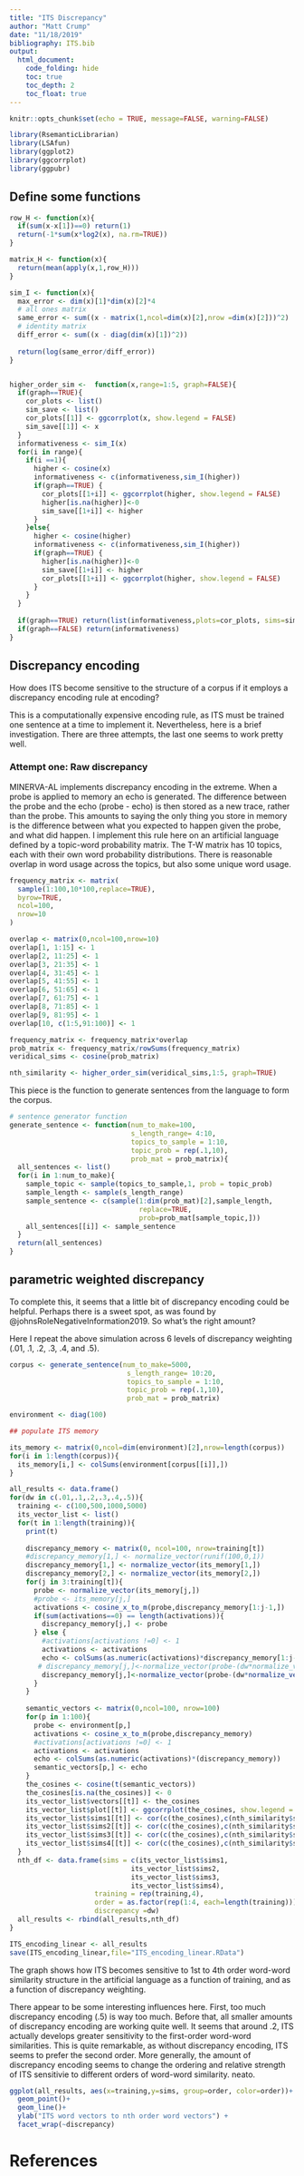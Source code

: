 ```yaml
---
title: "ITS Discrepancy"
author: "Matt Crump"
date: "11/18/2019"
bibliography: ITS.bib
output: 
  html_document:
    code_folding: hide
    toc: true
    toc_depth: 2
    toc_float: true
---
```


```r
knitr::opts_chunk$set(echo = TRUE, message=FALSE, warning=FALSE)
```

```r
library(RsemanticLibrarian)
library(LSAfun)
library(ggplot2)
library(ggcorrplot)
library(ggpubr)
```

## Define some functions

```r
row_H <- function(x){
  if(sum(x-x[1])==0) return(1)
  return(-1*sum(x*log2(x), na.rm=TRUE))
}

matrix_H <- function(x){
  return(mean(apply(x,1,row_H)))
}

sim_I <- function(x){
  max_error <- dim(x)[1]*dim(x)[2]*4
  # all ones matrix
  same_error <- sum((x - matrix(1,ncol=dim(x)[2],nrow =dim(x)[2]))^2)
  # identity matrix
  diff_error <- sum((x - diag(dim(x)[1])^2))
  
  return(log(same_error/diff_error))
}


higher_order_sim <-  function(x,range=1:5, graph=FALSE){
  if(graph==TRUE){
    cor_plots <- list()
    sim_save <- list()
    cor_plots[[1]] <- ggcorrplot(x, show.legend = FALSE)
    sim_save[[1]] <- x
  }
  informativeness <- sim_I(x)
  for(i in range){
    if(i ==1){
      higher <- cosine(x)
      informativeness <- c(informativeness,sim_I(higher))
      if(graph==TRUE) {
        cor_plots[[1+i]] <- ggcorrplot(higher, show.legend = FALSE)
        higher[is.na(higher)]<-0
        sim_save[[1+i]] <- higher
      }
    }else{
      higher <- cosine(higher)
      informativeness <- c(informativeness,sim_I(higher))
      if(graph==TRUE) {
        higher[is.na(higher)]<-0
        sim_save[[1+i]] <- higher
        cor_plots[[1+i]] <- ggcorrplot(higher, show.legend = FALSE)
      }
    }
  }
  
  if(graph==TRUE) return(list(informativeness,plots=cor_plots, sims=sim_save))
  if(graph==FALSE) return(informativeness)
}

```

## Discrepancy encoding

How does ITS become sensitive to the structure of a corpus if it employs a discrepancy encoding rule at encoding? 

This is a computationally expensive encoding rule, as ITS must be trained one sentence at a time to implement it. Nevertheless, here is a brief investigation. There are three attempts, the last one seems to work pretty well.

### Attempt one: Raw discrepancy

MINERVA-AL implements discrepancy encoding in the extreme. When a probe is applied to memory an echo is generated. The difference between the probe and the echo (probe - echo) is then stored as a new trace, rather than the probe. This amounts to saying the only thing you store in memory is the difference between what you expected to happen given the probe, and what did happen. I implement this rule here on an artificial language defined by a topic-word probability matrix. The T-W matrix has 10 topics, each with their own word probability distributions. There is reasonable overlap in word usage across the topics, but also some unique word usage.

```r
frequency_matrix <- matrix(
  sample(1:100,10*100,replace=TRUE),
  byrow=TRUE,
  ncol=100,
  nrow=10
)

overlap <- matrix(0,ncol=100,nrow=10)
overlap[1, 1:15] <- 1
overlap[2, 11:25] <- 1
overlap[3, 21:35] <- 1
overlap[4, 31:45] <- 1
overlap[5, 41:55] <- 1
overlap[6, 51:65] <- 1
overlap[7, 61:75] <- 1
overlap[8, 71:85] <- 1
overlap[9, 81:95] <- 1
overlap[10, c(1:5,91:100)] <- 1

frequency_matrix <- frequency_matrix*overlap
prob_matrix <- frequency_matrix/rowSums(frequency_matrix)
veridical_sims <- cosine(prob_matrix)

nth_similarity <- higher_order_sim(veridical_sims,1:5, graph=TRUE)

```

This piece is the function to generate sentences from the language to form the corpus.

```r
# sentence generator function
generate_sentence <- function(num_to_make=100,
                              s_length_range= 4:10,
                              topics_to_sample = 1:10,
                              topic_prob = rep(.1,10),
                              prob_mat = prob_matrix){
  all_sentences <- list()
  for(i in 1:num_to_make){
    sample_topic <- sample(topics_to_sample,1, prob = topic_prob)
    sample_length <- sample(s_length_range)
    sample_sentence <- c(sample(1:dim(prob_mat)[2],sample_length,
                                replace=TRUE,
                                prob=prob_mat[sample_topic,]))
    all_sentences[[i]] <- sample_sentence
  }
  return(all_sentences)
}
```

## parametric weighted discrepancy

To complete this, it seems that a little bit of discrepancy encoding could be helpful. Perhaps there is a sweet spot, as was found by @johnsRoleNegativeInformation2019. So what's the right amount?

Here I repeat the above simulation across 6 levels of discrepancy weighting (.01, .1, .2, .3, .4, and .5).

```r
corpus <- generate_sentence(num_to_make=5000,
                             s_length_range= 10:20,
                             topics_to_sample = 1:10,
                             topic_prob = rep(.1,10),
                             prob_mat = prob_matrix)

environment <- diag(100)

## populate ITS memory

its_memory <- matrix(0,ncol=dim(environment)[2],nrow=length(corpus))
for(i in 1:length(corpus)){
  its_memory[i,] <- colSums(environment[corpus[[i]],])
}

all_results <- data.frame()
for(dw in c(.01,.1,.2,.3,.4,.5)){
  training <- c(100,500,1000,5000)
  its_vector_list <- list()
  for(t in 1:length(training)){
    print(t)
    
    discrepancy_memory <- matrix(0, ncol=100, nrow=training[t])
    #discrepancy_memory[1,] <- normalize_vector(runif(100,0,1))
    discrepancy_memory[1,] <- normalize_vector(its_memory[1,])
    discrepancy_memory[2,] <- normalize_vector(its_memory[2,])
    for(j in 3:training[t]){
      probe <- normalize_vector(its_memory[j,])
      #probe <- its_memory[j,]
      activations <- cosine_x_to_m(probe,discrepancy_memory[1:j-1,])
      if(sum(activations==0) == length(activations)){
        discrepancy_memory[j,] <- probe
      } else {
        #activations[activations !=0] <- 1
        activations <- activations
        echo <- colSums(as.numeric(activations)*discrepancy_memory[1:j-1,])
       # discrepancy_memory[j,]<-normalize_vector(probe-(dw*normalize_vector(echo)))
        discrepancy_memory[j,]<-normalize_vector(probe-(dw*normalize_vector(echo)))
      }
    }
    
    semantic_vectors <- matrix(0,ncol=100, nrow=100)
    for(p in 1:100){
      probe <- environment[p,]
      activations <- cosine_x_to_m(probe,discrepancy_memory)
      #activations[activations !=0] <- 1
      activations <- activations
      echo <- colSums(as.numeric(activations)*(discrepancy_memory))
      semantic_vectors[p,] <- echo
    }
    the_cosines <- cosine(t(semantic_vectors))
    the_cosines[is.na(the_cosines)] <- 0
    its_vector_list$vectors[[t]] <- the_cosines
    its_vector_list$plot[[t]] <- ggcorrplot(the_cosines, show.legend = FALSE)
    its_vector_list$sims1[[t]] <- cor(c(the_cosines),c(nth_similarity$sims[[1]]))^2
    its_vector_list$sims2[[t]] <- cor(c(the_cosines),c(nth_similarity$sims[[2]]))^2
    its_vector_list$sims3[[t]] <- cor(c(the_cosines),c(nth_similarity$sims[[3]]))^2
    its_vector_list$sims4[[t]] <- cor(c(the_cosines),c(nth_similarity$sims[[4]]))^2
  }
  nth_df <- data.frame(sims = c(its_vector_list$sims1,
                              its_vector_list$sims2,
                              its_vector_list$sims3,
                              its_vector_list$sims4),
                     training = rep(training,4),
                     order = as.factor(rep(1:4, each=length(training))),
                     discrepancy =dw)
  all_results <- rbind(all_results,nth_df)
}

ITS_encoding_linear <- all_results
save(ITS_encoding_linear,file="ITS_encoding_linear.RData")
```


The graph shows how ITS becomes sensitive to 1st to 4th order word-word similarity structure in the artificial language as a function of training, and as a function of discrepancy weighting. 

There appear to be some interesting influences here. First, too much discrepancy encoding (.5) is way too much. Before that, all smaller amounts of discrepancy encoding are working quite well. It seems that around .2, ITS actually develops greater sensitivity to the first-order word-word similarities. This is quite remarkable, as without discrepancy encoding, ITS seems to prefer the second order. More generally, the amount of discrepancy encoding seems to change the ordering and relative strength of ITS sensitivie to different orders of word-word similarity. neato.

```r
ggplot(all_results, aes(x=training,y=sims, group=order, color=order))+
  geom_point()+
  geom_line()+
  ylab("ITS word vectors to nth order word vectors") +
  facet_wrap(~discrepancy)

```


# References










